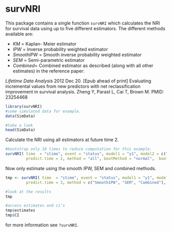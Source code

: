 survNRI
============================

This package contains a single function `survNRI` which calculates the NRI for survival data using up to five different estimators. The different methods available are:

- *KM* = Kaplan- Meier estimator 
- *IPW* = Inverse probability weighted estimator 
- *SmoothIPW* = Smooth inverse probability weighted estimator 
- *SEM* = Semi-parametric estimator
- *Combined*= Combined estimator as described (along with all other estimates) in the reference paper:

*Lifetime Data Analysis* 2012 Dec 20. [Epub ahead of print] Evaluating incremental values from new predictors with net reclassification improvement in survival analysis. Zheng Y, Parast L, Cai T, Brown M. PMID: 23254468


```r
library(survNRI)
#some simulated data for example. 
data(SimData)

#take a look 
head(SimData)
```

Calculate the NRI using all estimators at future time 2.


```r
#bootstrap only 10 times to reduce computation for this example. 
survNRI( time  = "stime", event = "status", model1 = "y1", model2 = c("y1", "y2"), data = SimData, 
         predict.time = 2, method = "all", bootMethod = "normal",  bootstraps = 10, alpha = .05)
```

Now only estimate using the smooth IPW, SEM and combined methods. 

```r
tmp <- survNRI( time  = "stime", event = "status", model1 = "y1", model2 = c("y1", "y2"), data = SimData, 
         predict.time = 3, method = c("SmoothIPW", "SEM", "Combined"), bootMethod = "percentile", bootstraps = 10, alpha = .01)

#look at the results
tmp
```

```r
#access estimates and ci's
tmp$estimates
tmp$CI
```


for more information see `?survNRI`. 




